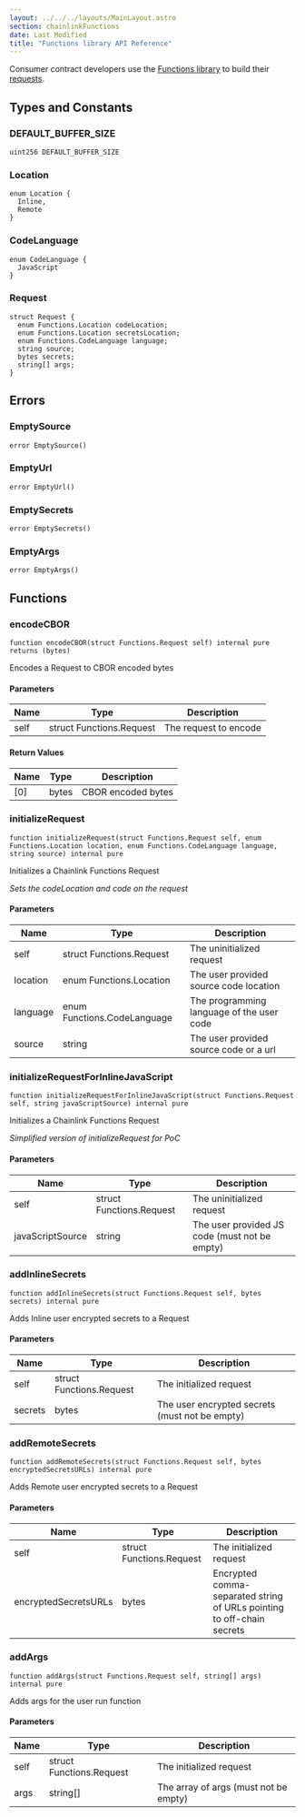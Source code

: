 ```yaml
---
layout: ../../../layouts/MainLayout.astro
section: chainlinkFunctions
date: Last Modified
title: "Functions library API Reference"
---
```


Consumer contract developers use the [Functions library](https://github.com/smartcontractkit/functions-hardhat-starter-kit/blob/main/contracts/dev/functions/Functions.sol) to build their [requests](#request).

## Types and Constants

### DEFAULT_BUFFER_SIZE

```solidity
uint256 DEFAULT_BUFFER_SIZE
```

### Location

```solidity
enum Location {
  Inline,
  Remote
}
```

### CodeLanguage

```solidity
enum CodeLanguage {
  JavaScript
}
```

### Request

```solidity
struct Request {
  enum Functions.Location codeLocation;
  enum Functions.Location secretsLocation;
  enum Functions.CodeLanguage language;
  string source;
  bytes secrets;
  string[] args;
}
```

## Errors

### EmptySource

```solidity
error EmptySource()
```

### EmptyUrl

```solidity
error EmptyUrl()
```

### EmptySecrets

```solidity
error EmptySecrets()
```

### EmptyArgs

```solidity
error EmptyArgs()
```

## Functions

### encodeCBOR

```solidity
function encodeCBOR(struct Functions.Request self) internal pure returns (bytes)
```

Encodes a Request to CBOR encoded bytes

#### Parameters

| Name | Type                     | Description           |
| ---- | ------------------------ | --------------------- |
| self | struct Functions.Request | The request to encode |

#### Return Values

| Name | Type  | Description        |
| ---- | ----- | ------------------ |
| [0]  | bytes | CBOR encoded bytes |

### initializeRequest

```solidity
function initializeRequest(struct Functions.Request self, enum Functions.Location location, enum Functions.CodeLanguage language, string source) internal pure
```

Initializes a Chainlink Functions Request

_Sets the codeLocation and code on the request_

#### Parameters

| Name     | Type                        | Description                               |
| -------- | --------------------------- | ----------------------------------------- |
| self     | struct Functions.Request    | The uninitialized request                 |
| location | enum Functions.Location     | The user provided source code location    |
| language | enum Functions.CodeLanguage | The programming language of the user code |
| source   | string                      | The user provided source code or a url    |

### initializeRequestForInlineJavaScript

```solidity
function initializeRequestForInlineJavaScript(struct Functions.Request self, string javaScriptSource) internal pure
```

Initializes a Chainlink Functions Request

_Simplified version of initializeRequest for PoC_

#### Parameters

| Name             | Type                     | Description                                   |
| ---------------- | ------------------------ | --------------------------------------------- |
| self             | struct Functions.Request | The uninitialized request                     |
| javaScriptSource | string                   | The user provided JS code (must not be empty) |

### addInlineSecrets

```solidity
function addInlineSecrets(struct Functions.Request self, bytes secrets) internal pure
```

Adds Inline user encrypted secrets to a Request

#### Parameters

| Name    | Type                     | Description                                    |
| ------- | ------------------------ | ---------------------------------------------- |
| self    | struct Functions.Request | The initialized request                        |
| secrets | bytes                    | The user encrypted secrets (must not be empty) |

### addRemoteSecrets

```solidity
function addRemoteSecrets(struct Functions.Request self, bytes encryptedSecretsURLs) internal pure
```

Adds Remote user encrypted secrets to a Request

#### Parameters

| Name                 | Type                     | Description                                                            |
| -------------------- | ------------------------ | ---------------------------------------------------------------------- |
| self                 | struct Functions.Request | The initialized request                                                |
| encryptedSecretsURLs | bytes                    | Encrypted comma-separated string of URLs pointing to off-chain secrets |

### addArgs

```solidity
function addArgs(struct Functions.Request self, string[] args) internal pure
```

Adds args for the user run function

#### Parameters

| Name | Type                     | Description                           |
| ---- | ------------------------ | ------------------------------------- |
| self | struct Functions.Request | The initialized request               |
| args | string[]                 | The array of args (must not be empty) |

